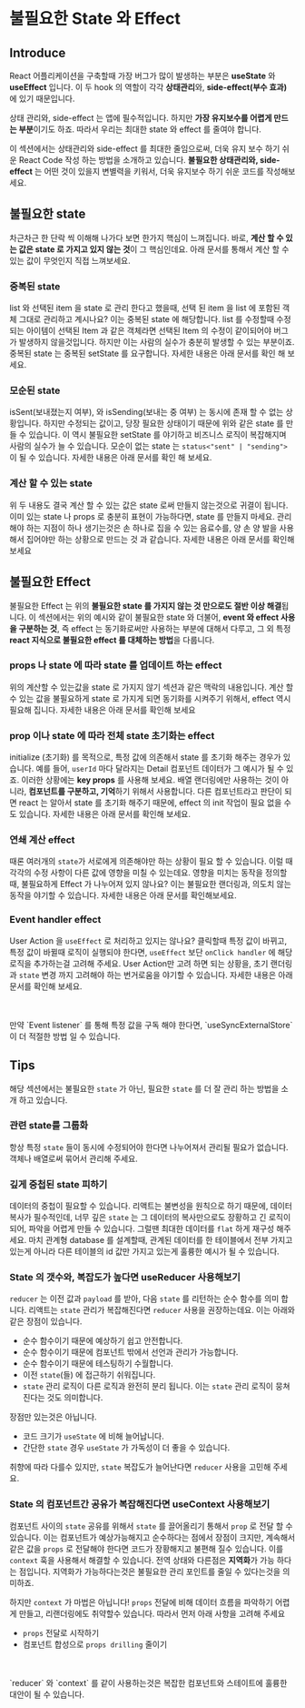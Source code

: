

# 불필요한 State 와 Effect


## Introduce

React 어플리케이션을 구축할때 가장 버그가 많이 발생하는 부분은 **useState** 와 **useEffect** 입니다. 이 두 hook 의 역할이 각각 **상태관리**와, **side-effect(부수 효과)** 에 있기 때문입니다.

상태 관리와, side-effect 는 앱에 필수적입니다. 하지만 **가장 유지보수를 어렵게 만드는 부분**이기도 하죠. 따라서 우리는 최대한 state 와 effect 를 줄여야 합니다.

이 섹션에서는 상태관리와 side-effect 를 최대한 줄임으로써, 더욱 유지 보수 하기 쉬운 React Code 작성 하는 방법을 소개하고 있습니다. **불필요한 상태관리와, side-effect** 는 어떤 것이 있을지 변별력을 키워서, 더욱 유지보수 하기 쉬운 코드를 작성해보세요.

## 불필요한 state

차근차근 한 단락 씩 이해해 나가다 보면 한가지 핵심이 느껴집니다. 바로, **계산 할 수 있는 값은  state 로 가지고 있지 않는 것**이 그 핵심인데요. 아래 문서를 통해서 계산 할 수 있는 값이 무엇인지 직접 느껴보세요.


### 중복된 state

list 와 선택된 item 을 state 로 관리 한다고 했을때, 선택 된 item 을 list 에 포함된 객체 그대로 관리하고 계시나요? 이는 중복된 state 에 해당합니다. list 를 수정할때 수정되는 아이템이 선택된 Item 과 같은 객체라면 선택된 Item 의 수정이 같이되어야 버그가 발생하지 않을것입니다. 하지만 이는 사람의 실수가 충분히 발생할 수 있는 부분이죠.  중복된 state 는 중복된 setState 를 요구합니다. 자세한 내용은 아래 문서를 확인 해 보세요.

<Link label={'[React] Avoid duplication in state'} href="https://react-ko.dev/learn/choosing-the-state-structure#avoid-duplication-in-state" />

### 모순된 state

isSent(보내졌는지 여부), 와 isSending(보내는 중 여부) 는 동시에 존재 할 수 없는 상황입니다. 하지만 수정되는 값이고, 당장 필요한 상태이기 때문에 위와 같은 state 를 만들 수 있습니다. 이 역시 불필요한 setState 를 야기하고 비즈니스 로직이 복잡해지며 사람의 실수가 늘 수 있습니다. 모순이 없는 state 는 `status<"sent" | "sending">` 이 될 수 있습니다. 자세한 내용은 아래 문서를 확인 해 보세요.

<Link label={`[React] Avoid contradictions in state`} href="https://react-ko.dev/learn/choosing-the-state-structure#avoid-contradictions-in-state" />

### 계산 할 수 있는 state

위 두 내용도 결국 계산 할 수 있는 값은 state 로써 만들지 않는것으로 귀결이 됩니다. 이미 있는 state 나 props 로 충분히 표현이 가능하다면, state 를 만들지 마세요. 관리해야 하는 지점이 하나 생기는것은 손 하나로 집을 수 있는 음료수를, 양 손 양 발을 사용해서 집어야만 하는 상황으로 만드는 것 과 같습니다. 자세한 내용은 아래 문서를 확인해 보세요

<Link label={`[React] Avoid redundant state`} href="https://react-ko.dev/learn/choosing-the-state-structure#avoid-redundant-state" />

## 불필요한 Effect

불필요한 Effect 는 위의 **불필요한 state 를 가지지 않는 것 만으로도 절반 이상 해결**됩니다. 이 섹션에서는 위의 예시와 같이 불필요한 state 와 더불어, **event 와 effect 사용을 구분하는 것**, 즉 effect 는 동기화로써만 사용하는 부분에 대해서 다루고, 그 외 특정 **react 지식으로 불필요한 effect 를 대체하는 방법**을 다룹니다.

### props 나 state 에 따라 state 를 업데이트 하는 effect

위의 계산할 수 있는값을 state 로 가지지 않기 섹션과 같은 맥락의 내용입니다. 계산 할 수 있는 값을 불필요하게 state 로 가지게 되면 동기화를 시켜주기 위해서, effect 역시 필요해 집니다. 자세한 내용은 아래 문서를 확인해 보세요

<Link label={'[React] Updating state based on props or state'} href="https://react-ko.dev/learn/you-might-not-need-an-effect#updating-state-based-on-props-or-state" />

### prop 이나 state 에 따라 전체 state 초기화는 effect

initialize (초기화) 를 목적으로, 특정 값에 의존해서 state 를 초기화 해주는 경우가 있습니다. 예를 들어, `userId` 마다 달라지는 Detail 컴포넌트 데이터가 그 예시가 될 수 있죠. 이러한 상황에는 **key props** 를 사용해 보세요. 배열 랜더링에만 사용하는 것이 아니라, **컴포넌트를 구분하고, 기억**하기 위해서 사용합니다. 다른 컴포넌트라고 판단이 되면 react 는 알아서 state 를 초기화 해주기 때문에, effect 의 init 작업이 필요 없을 수 도 있습니다. 자세한 내용은 아래 문서를 확인해 보세요.

<Link label={'[React] Resetting all state when a prop changes'}  href="https://react-ko.dev/learn/you-might-not-need-an-effect#resetting-all-state-when-a-prop-changes" />

### 연쇄 계산 effect

때론 여러개의 `state`가 서로에게 의존해야만 하는 상황이 필요 할 수 있습니다. 이럴 때 각각의 수정 사항이 다른 값에 영향을 미칠 수 있는데요. 영향을 미치는 동작을 정의할때, 불필요하게 Effect 가 나누어져 있지 않나요? 이는 불필요한 랜더링과, 의도치 않는 동작을 야기할 수 있습니다. 자세한 내용은 아래 문서를 확인해보세요.

<Link label={'[React] Chains of computations'}  href="https://react-ko.dev/learn/you-might-not-need-an-effect#chains-of-computations" />

### Event handler effect

User Action 을 `useEffect` 로 처리하고 있지는 않나요? 클릭할때 특정 값이 바뀌고, 특정 값이 바뀔때 로직이 실행되야 한다면, `useEffect` 보단 `onClick handler` 에 해당 로직을 추가하는걸 고려해 주세요. User Action만 고려 하면 되는 상황을, 초기 랜더링과 `state` 변경 까지 고려해야 하는 번거로움을 야기할 수 있습니다. 자세한 내용은 아래 문서를 확인해 보세요.

<Link label={'[React] Sharing logic between event handlers'} href="https://react-ko.dev/learn/you-might-not-need-an-effect#sharing-logic-between-event-handlers" />
<br/>
<br/>
만약 `Event listener` 를 통해 특정 값을 구독 해야 한다면, `useSyncExternalStore` 이 더 적절한 방법 일 수 있습니다.

<Link label={'[React] Subscribing to an external store'} href="https://react-ko.dev/learn/you-might-not-need-an-effect#subscribing-to-an-external-store" />

## Tips

해당 섹션에서는 불필요한 `state` 가 아닌, 필요한 `state` 를 더 잘 관리 하는 방법을 소개 하고 있습니다.

### **관련 state를 그룹화**

항상 특정 `state` 들이 동시에 수정되어야 한다면 나누어져서 관리될 필요가 없습니다. 객체나 배열로써 묶어서 관리해 주세요.

<Link label={`[React] Group related state`} href="https://react-ko.dev/learn/choosing-the-state-structure#group-related-state" />

### **깊게 중첩된 state 피하기**

데이터의 중첩이 필요할 수 있습니다. 리액트는 불변성을 원칙으로 하기 때문에, 데이터 복사가 필수적인데, 너무 깊은 `state` 는 그 데이터의 복사만으로도 장황하고 긴 로직이 되어, 파악을 어렵게 만들 수 있습니다. 그럴땐 최대한 데이터를 `flat` 하게 재구성 해주세요. 마치 관계형 database 를 설계할때, 관계된 데이터를 한 테이블에서 전부 가지고 있는게 아니라 다른 테이블의 id 값만 가지고 있는게 훌륭한 예시가 될 수 있습니다.

<Link label={'[React] Avoid deeply nested state'} href="https://react-ko.dev/learn/choosing-the-state-structure#avoid-deeply-nested-state" />

### State 의 갯수와, 복잡도가 높다면 useReducer 사용해보기

`reducer` 는 이전 값과 `payload` 를 받아, 다음 `state` 를 리턴하는 순수 함수를 의미 합니다. 리액트는 `state` 관리가 복잡해진다면 `reducer` 사용을 권장하는데요. 이는 아래와 같은 장점이 있습니다.

* 순수 함수이기 때문에 예상하기 쉽고 안전합니다.
* 순수 함수이기 때문에 컴포넌트 밖에서 선언과 관리가 가능합니다.
* 순수 함수이기 때문에 테스팅하기 수월합니다.
* 이전 `state`(들) 에 접근하기 쉬워집니다.
* `state` 관리 로직이 다른 로직과 완전히 분리 됩니다. 이는 `state` 관리 로직이 뭉쳐진다는 것도 의미합니다.

장점만 있는것은 아닙니다.

* 코드 크기가 `useState` 에 비해 늘어납니다.
* 간단한 `state` 경우 `useState` 가 가독성이 더 좋을 수 있습니다.

취향에 따라 다를수 있지만, `state` 복잡도가 늘어난다면 `reducer` 사용을 고민해 주세요.

<Link label={`[React] Extracting State Logic into a Reducer`} href="https://react-ko.dev/learn/extracting-state-logic-into-a-reducer" />

### State 의 컴포넌트간 공유가 복잡해진다면 useContext 사용해보기

컴포넌트 사이의 `state` 공유를 위해서 `state` 를 끌어올리기 통해서 `prop` 로 전달 할 수 있습니다. 
이는 컴포넌트가 예상가능해지고 순수하다는 점에서 장점이 크지만, 계속해서 같은 값을 `props` 로 전달해야 한다면 코드가 장황해지고 불편해 질수 있습니다. 
이를 `context` 훅을 사용해서 해결할 수 있습니다. 전역 상태와 다른점은 **지역화**가 가능 하다는 점입니다. 지역화가 가능하다는것은 불필요한 관리 포인트를 줄일 수 있다는것을 의미하죠.

하지만 `context` 가 마법은 아닙니다! `props` 전달에 비해 데이터 흐름을 파악하기 어렵게 만들고, 리랜더링에도 취약할수 있습니다. 따라서 먼저 아래 사항을 고려해 주세요

* `props` 전달로 시작하기
* 컴포넌트 합성으로 `props drilling` 줄이기

<Link label={'[React] Passing Data Deeply with Context'} href="https://react-ko.dev/learn/passing-data-deeply-with-context" />
<br/>
<br/>
`reducer` 와 `context` 를 같이 사용하는것은 복잡한 컴포넌트와 스테이트에 훌륭한 대안이 될 수 있습니다.

<Link label={'[React] Scaling Up with Reducer and Context'} href="https://react-ko.dev/learn/scaling-up-with-reducer-and-context" />




 
